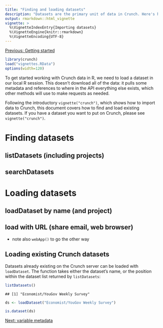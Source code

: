 ```yaml
---
title: "Finding and loading datasets"
description: "Datasets are the primary unit of data in Crunch. Here's how to find and load existing datasets in your R session."
output: rmarkdown::html_vignette
vignette: >
  %\VignetteIndexEntry{Importing datasets}
  %\VignetteEngine{knitr::rmarkdown}
  %\VignetteEncoding{UTF-8}
---
```


[Previous: Getting started](crunch.html)

```r
library(crunch)
load("vignettes.RData")
options(width=120)
```

To get started working with Crunch data in R, we need to load a dataset in our local R session. This doesn't download all of the data: it pulls some metadata and references to where in the API everything else exists, which other methods will use to make requests as needed.

Following the introductory `vignette("crunch")`, which shows how to import data to Crunch, this document covers how to find and load existing datasets. If you have a dataset you want to put on Crunch, please see `vignette("crunch")`.

# Finding datasets

## listDatasets (including projects)

## searchDatasets

# Loading datasets

## loadDataset by name (and project)

## load with URL (share email, web browser)

* note also `webApp()` to go the other way

<!-- Clean up what follows -->

## Loading existing Crunch datasets

Datasets already existing on the Crunch server can be loaded with `loadDataset`. The function takes either the dataset's name, or the position within the dataset list returned by `listDatasets`:

```r
listDatasets()
```
```
## [1] "Economist/YouGov Weekly Survey"
```
```r
ds <- loadDataset("Economist/YouGov Weekly Survey")
```
```r
is.dataset(ds)
```

[Next: variable metadata](variables.html)
